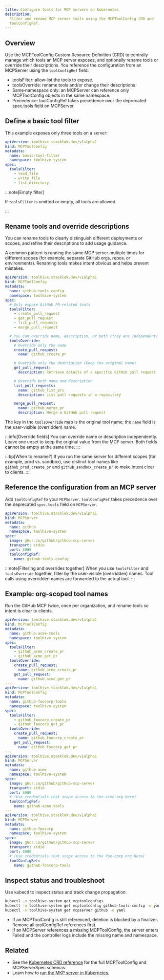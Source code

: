 ```yaml
---
title: Configure tools for MCP servers on Kubernetes
description:
  Filter and rename MCP server tools using the MCPToolConfig CRD and
  toolConfigRef.
---
```


## Overview

Use the MCPToolConfig Custom Resource Definition (CRD) to centrally manage which
tools an MCP server exposes, and optionally rename tools or override their
descriptions. You reference the configuration from an MCPServer using the
`toolConfigRef` field.

- toolsFilter: allow‑list the tools to expose.
- toolsOverride: rename tools and/or change their descriptions.
- Same‑namespace only: an MCPServer can reference only MCPToolConfig objects in
  the same namespace.
- Precedence: toolConfigRef takes precedence over the deprecated spec.tools
  field on MCPServer.

## Define a basic tool filter

This example exposes only three tools on a server:

```yaml title="toolconfig-basic.yaml"
apiVersion: toolhive.stacklok.dev/v1alpha1
kind: MCPToolConfig
metadata:
  name: basic-tool-filter
  namespace: toolhive-system
spec:
  toolsFilter:
    - read_file
    - write_file
    - list_directory
```

:::note[Empty filter]

If `toolsFilter` is omitted or empty, all tools are allowed.

:::

## Rename tools and override descriptions

You can rename tools to clearly distinguish different deployments or scopes, and
refine their descriptions to add usage guidance.

A common pattern is running the same MCP server multiple times for different
scopes (for example, separate GitHub orgs, repos, or environments). Renaming
tools makes intent obvious and helps prevent mistakes.

```yaml title="toolconfig-with-overrides.yaml"
apiVersion: toolhive.stacklok.dev/v1alpha1
kind: MCPToolConfig
metadata:
  name: github-tools-config
  namespace: toolhive-system
spec:
  # Only expose GitHub PR-related tools
  toolsFilter:
    - create_pull_request
    - get_pull_request
    - list_pull_requests
    - merge_pull_request

  # You can override name, description, or both (they are independent)
  toolsOverride:
    # Override only the name
    create_pull_request:
      name: github_create_pr

    # Override only the description (keep the original name)
    get_pull_request:
      description: Retrieve details of a specific GitHub pull request

    # Override both name and description
    list_pull_requests:
      name: github_list_prs
      description: List pull requests in a repository

    merge_pull_request:
      name: github_merge_pr
      description: Merge a GitHub pull request
```

The key in the `toolsOverride` map is the original tool name; the `name` field is the user-visible (overridden) name.

:::info[Override fields]
You can override name or description independently. Leave one unset to keep the original value from the MCP server. Both fields cannot be empty at the same time.
:::

:::tip[When to rename?]
If you run the same server for different scopes (for example, prod vs. sandbox), use distinct tool names like `github_prod_create_pr` and `github_sandbox_create_pr` to make intent clear to clients.
:::

## Reference the configuration from an MCP server

Add `toolConfigRef` to your `MCPServer`. `toolConfigRef` takes precedence over
the deprecated `spec.tools` field on `MCPServer`.

```yaml {12-13} title="mcpserver-with-toolconfig.yaml"
apiVersion: toolhive.stacklok.dev/v1alpha1
kind: MCPServer
metadata:
  name: github
  namespace: toolhive-system
spec:
  image: ghcr.io/github/github-mcp-server
  transport: stdio
  port: 8080
  toolConfigRef:
    name: github-tools-config
```

:::note[Filtering and overrides together] When you use `toolsFilter` and
`toolsOverride` together, filter by the user-visible (overridden) names. Tool
calls using overridden names are forwarded to the actual tool. :::

## Example: org-scoped tool names

Run the GitHub MCP twice, once per organization, and rename tools so intent is
clear to clients.

```yaml title="github-org-scoped-tools.yaml"
apiVersion: toolhive.stacklok.dev/v1alpha1
kind: MCPToolConfig
metadata:
  name: github-acme-tools
  namespace: toolhive-system
spec:
  toolsFilter:
    - github_acme_create_pr
    - github_acme_get_pr
  toolsOverride:
    create_pull_request:
      name: github_acme_create_pr
    get_pull_request:
      name: github_acme_get_pr
---
apiVersion: toolhive.stacklok.dev/v1alpha1
kind: MCPToolConfig
metadata:
  name: github-foocorp-tools
  namespace: toolhive-system
spec:
  toolsFilter:
    - github_foocorp_create_pr
    - github_foocorp_get_pr
  toolsOverride:
    create_pull_request:
      name: github_foocorp_create_pr
    get_pull_request:
      name: github_foocorp_get_pr
---
apiVersion: toolhive.stacklok.dev/v1alpha1
kind: MCPServer
metadata:
  name: github-acme
  namespace: toolhive-system
spec:
  image: ghcr.io/github/github-mcp-server
  transport: stdio
  port: 8080
  # (Use credentials that scope access to the acme-org here)
  toolConfigRef:
    name: github-acme-tools
---
apiVersion: toolhive.stacklok.dev/v1alpha1
kind: MCPServer
metadata:
  name: github-foocorp
  namespace: toolhive-system
spec:
  image: ghcr.io/github/github-mcp-server
  transport: stdio
  port: 8080
  # (Use credentials that scope access to the foo-corp org here)
  toolConfigRef:
    name: github-foocorp-tools
```

## Inspect status and troubleshoot

Use kubectl to inspect status and track change propagation:

```bash
kubectl -n toolhive-system get mcptoolconfigs
kubectl -n toolhive-system get mcptoolconfig github-tools-config -o yaml
kubectl -n toolhive-system get mcpserver github -o yaml
```

- If an MCPToolConfig is still referenced, deletion is blocked by a finalizer.
  Remove all toolConfigRef references first.
- If an MCPServer references a missing MCPToolConfig, the server enters Failed
  and the controller logs include the missing name and namespace.

## Related

- See the [Kubernetes CRD reference](../reference/crd-spec.mdx) for the full
  MCPToolConfig and MCPServerSpec schemas.
- Learn how to [run the MKP server in Kubernetes](../guides-mcp/k8s.mdx).

